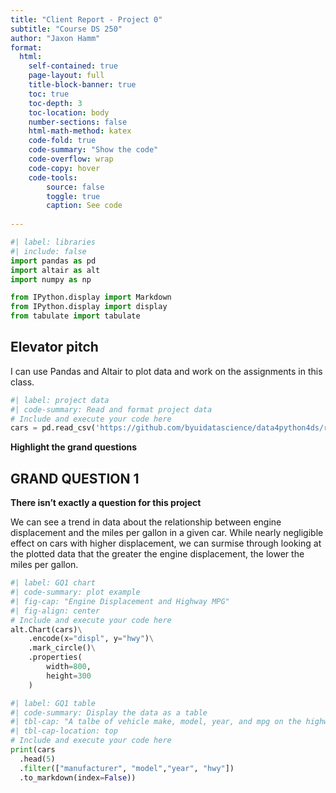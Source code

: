 ```yaml
---
title: "Client Report - Project 0"
subtitle: "Course DS 250"
author: "Jaxon Hamm"
format:
  html:
    self-contained: true
    page-layout: full
    title-block-banner: true
    toc: true
    toc-depth: 3
    toc-location: body
    number-sections: false
    html-math-method: katex
    code-fold: true
    code-summary: "Show the code"
    code-overflow: wrap
    code-copy: hover
    code-tools:
        source: false
        toggle: true
        caption: See code
    
---
```


```python
#| label: libraries
#| include: false
import pandas as pd
import altair as alt
import numpy as np

from IPython.display import Markdown
from IPython.display import display
from tabulate import tabulate
```


## Elevator pitch

I can use Pandas and Altair to plot data and work on the assignments in this class.

```python
#| label: project data
#| code-summary: Read and format project data
# Include and execute your code here
cars = pd.read_csv('https://github.com/byuidatascience/data4python4ds/raw/master/data-raw/mpg/mpg.csv')
```

__Highlight the grand questions__

## GRAND QUESTION 1

__There isn't exactly a question for this project__

We can see a trend in data about the relationship between engine displacement and the miles per gallon in a given car. While nearly negligible effect on cars with higher displacement, we can surmise through looking at the plotted data that the greater the engine displacement, the lower the miles per gallon.

```python
#| label: GQ1 chart
#| code-summary: plot example
#| fig-cap: "Engine Displacement and Highway MPG"
#| fig-align: center
# Include and execute your code here
alt.Chart(cars)\
    .encode(x="displ", y="hwy")\
    .mark_circle()\
    .properties(
        width=800,
        height=300
    )
```

```python
#| label: GQ1 table
#| code-summary: Display the data as a table
#| tbl-cap: "A talbe of vehicle make, model, year, and mpg on the highway."
#| tbl-cap-location: top
# Include and execute your code here
print(cars
  .head(5)
  .filter(["manufacturer", "model","year", "hwy"])
  .to_markdown(index=False))
```